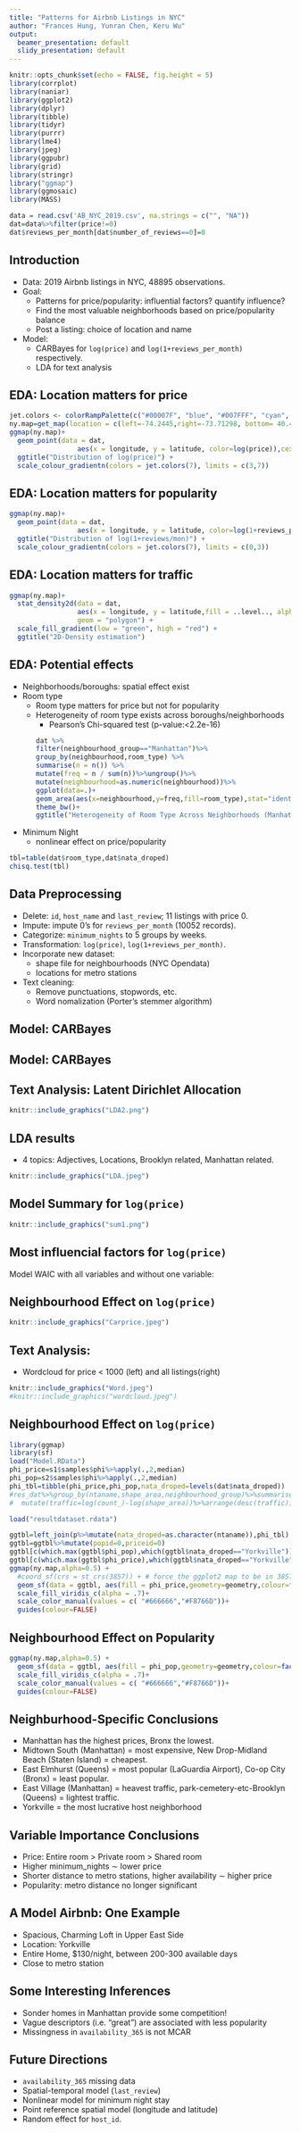 ```yaml
---
title: "Patterns for Airbnb Listings in NYC"
author: "Frances Hung, Yunran Chen, Keru Wu"
output:
  beamer_presentation: default
  slidy_presentation: default
---
```


```r
knitr::opts_chunk$set(echo = FALSE, fig.height = 5)
library(corrplot)
library(naniar)
library(ggplot2)
library(dplyr)
library(tibble)
library(tidyr)
library(purrr)
library(lme4)
library(jpeg)
library(ggpubr)
library(grid)
library(stringr)
library("ggmap")
library(ggmosaic)
library(MASS)
```

```r
data = read.csv('AB_NYC_2019.csv', na.strings = c("", "NA"))
dat=data%>%filter(price!=0)
dat$reviews_per_month[dat$number_of_reviews==0]=0
```

## Introduction

- Data: 2019 Airbnb listings in NYC, 48895 observations.
- Goal: 
  - Patterns for price/popularity: influential factors? quantify influence?
  - Find the most valuable neighborhoods based on price/popularity balance
  - Post a listing: choice of location and name
- Model: 
  - CARBayes for `log(price)` and `log(1+reviews_per_month)` respectively.
  - LDA for text analysis

## EDA: Location matters for price

```r
jet.colors <- colorRampPalette(c("#00007F", "blue", "#007FFF", "cyan", "#7FFF7F", "yellow", "#FF7F00", "red", "#7F0000"))
ny.map=get_map(location = c(left=-74.2445,right=-73.71298, bottom= 40.49975,top=40.9131),color = "bw",maptype = "toner",source = "stamen")
ggmap(ny.map)+
  geom_point(data = dat,
                 aes(x = longitude, y = latitude, color=log(price)),cex = 0.1,alpha=0.3) + 
  ggtitle("Distribution of log(price)") +
  scale_colour_gradientn(colors = jet.colors(7), limits = c(3,7))
```

## EDA: Location matters for popularity

```r
ggmap(ny.map)+
  geom_point(data = dat,
                 aes(x = longitude, y = latitude, color=log(1+reviews_per_month)),cex = 0.1,alpha=0.3) + 
  ggtitle("Distribution of log(1+reviews/mon)") +
  scale_colour_gradientn(colors = jet.colors(7), limits = c(0,3))
```

## EDA: Location matters for traffic

```r
ggmap(ny.map)+
  stat_density2d(data = dat,
                 aes(x = longitude, y = latitude,fill = ..level.., alpha = ..level..), 
                 geom = "polygon") + 
  scale_fill_gradient(low = "green", high = "red") + 
  ggtitle("2D-Density estimation")
```

## EDA: Potential effects

- Neighborhoods/boroughs: spatial effect exist
- Room type
  - Room type matters for price but not for popularity
  - Heterogeneity of room type exists across boroughs/neighborhoods 
    - Pearson's Chi-squared test (p-value:<2.2e-16)
```r
dat %>%
  filter(neighbourhood_group=="Manhattan")%>%
  group_by(neighbourhood,room_type) %>%
  summarise(n = n()) %>%
  mutate(freq = n / sum(n))%>%ungroup()%>%
  mutate(neighbourhood=as.numeric(neighbourhood))%>%
  ggplot(data=.)+
  geom_area(aes(x=neighbourhood,y=freq,fill=room_type),stat="identity",position = "stack")+
  theme_bw()+
  ggtitle("Heterogeneity of Room Type Across Neighborhoods (Manhattan)")
```
- Minimum Night
  - nonlinear effect on price/popularity


```r
tbl=table(dat$room_type,dat$nata_droped)
chisq.test(tbl)
```

## Data Preprocessing

- Delete: `id`, `host_name` and `last_review`; 11 listings with price 0.
- Impute: impute 0's for `reviews_per_month` (10052 records).
- Categorize: `minimum_nights` to 5 groups by weeks.
- Transformation: `log(price)`, `log(1+reviews_per_month)`. 
- Incorporate new dataset: 
  - shape file for neighbourhoods (NYC Opendata)
  - locations for metro stations
- Text cleaning:
  - Remove punctuations, stopwords, etc.
  - Word nomalization (Porter's stemmer algorithm)

## Model: CARBayes

\begin{itemize}
  \item Interested in neighbourhood-based patterns
	\item Multilevel Conditional Autoregressive (CAR) Model
$$ \begin{aligned}
 	Y_{kj}|\mu_{kj} \sim f(y_{kj}|\mu_{kj}, \nu^2), \ \ \ &k= \text{neighbourhood}
=1,...,K\\
  &j=\text{listings}=1,...,m_k \end{aligned}$$
$$g(\mu_{kj})=x_{kj}^T\beta + \psi_{kj}$$
$$\psi_{kj}=\phi_k + \zeta_{kj}$$
  \item Priors
$$\beta \sim N(\mu_\beta, \Sigma_\beta)$$
$$\phi_k|\phi_{-k} \sim N\Big(\frac{\rho \sum_{l=1}^K w_{kl}\phi_j}{\rho \sum_{j=1}^K w_{kl}+1-\rho}, \frac{\tau^2}{\rho\sum_{j=1}^Kw_{kl}+1-\rho}\Big)$$
  \item $w_{kl}$ denotes whether neighborhood $k$ and $l$ are adjacent.
  \item $\rho$ denotes spatial dependence.
\end{itemize}

## Model: CARBayes

\begin{itemize}
  \item Priors (Cont'd)
	$$\begin{aligned}
	&\zeta_{kj}\sim N(0, \sigma^2)\\
	&\tau^2, \sigma^2\sim \text{Inv-Gamma} (a,b)\\
	&\rho \sim \text{Uniform(0,1)}
\end{aligned}$$
	\item $x_{kj}$ include room\_type, neighbourhood\_group, availability\_365, log(1+reviews\_per\_month), minimum\_nights.
	\item  $\psi_{kj}=\phi_k + \zeta_{kj}$ includes both spatial information and individual random effect. 
\end{itemize}

## Text Analysis: Latent Dirichlet Allocation

\begin{itemize}
\item Terms:
  \begin{itemize}
  \item Corpus $D = \{\boldsymbol{w}_1, \boldsymbol w_2, ..., \boldsymbol w_M\}$
  \item Doument $\boldsymbol w = \{w_1, w_2, ..., w_N\}$
  \item Word $w_i \in \{1,...,V\}$, V is total number of unique words.
  \end{itemize}
\item LDA Model:\\
       \ \ For all document $\boldsymbol w$ in $D$:\\
      \ \  \ \  1. $N\sim \text{Poisson} (\xi)$\\
      \ \ \ \   2. $\theta\sim \text{Dir}(\alpha)$\\
      \ \ \ \ 3. For word $w_n$ $(n=1,...,N)$ \\
      \ \ \ \ \ \ (a) choose a topic $z_n|\theta \sim \text{Multinomial}(\theta)$\\
      \ \ \ \ \ \ (b) choose a word $w_n|z_n, \beta \sim \text{Multinomial}(\beta_{z_n})$
\end{itemize}
```r
knitr::include_graphics("LDA2.png")
```

## LDA results
- 4 topics: Adjectives, Locations, Brooklyn related, Manhattan related.
```r
knitr::include_graphics("LDA.jpeg")
```

## Model Summary for `log(price)`

```r
knitr::include_graphics("sum1.png")
```

## Most influencial factors for `log(price)`

Model WAIC with all variables and without one variable:

\begin{table}[]
\begin{tabular}{|l|l|l|l|l|l|l|l|}
\hline
Model & All var & Room type & Availability & Reviews & Night & neighborhood &  \\ \hline
WAIC  & 63998   & 85372     & 66426        & 64501   & 66023 & 70860        &  \\ \hline
\end{tabular}
\end{table}

## Neighbourhood Effect on `log(price)`
```r
knitr::include_graphics("Carprice.jpeg")
```

## Text Analysis: 
- Wordcloud for price < 1000 (left) and all listings(right) 
```r
knitr::include_graphics("Word.jpeg")
#knitr::include_graphics("wordcloud.jpeg")
```

## Neighbourhood Effect on `log(price)`

```r
library(ggmap)
library(sf)
load("Model.RData")
phi_price=s1$samples$phi%>%apply(.,2,median)
phi_pop=s2$samples$phi%>%apply(.,2,median)
phi_tbl=tibble(phi_price,phi_pop,nata_droped=levels(dat$nata_droped))
#res_dat%>%group_by(ntaname,shape_area,neighbourhood_group)%>%summarise(count_=n())%>%
#  mutate(traffic=log(count_)-log(shape_area))%>%arrange(desc(traffic))

load("resultdataset.rdata")

ggtbl=left_join(p%>%mutate(nata_droped=as.character(ntaname)),phi_tbl)
ggtbl=ggtbl%>%mutate(popid=0,priceid=0)
ggtbl[c(which.max(ggtbl$phi_pop),which(ggtbl$nata_droped=="Yorkville")),"popid"]=1
ggtbl[c(which.max(ggtbl$phi_price),which(ggtbl$nata_droped=="Yorkville")),"priceid"]=1
ggmap(ny.map,alpha=0.5) + 
  #coord_sf(crs = st_crs(3857)) + # force the ggplot2 map to be in 3857
  geom_sf(data = ggtbl, aes(fill = phi_price,geometry=geometry,colour=factor(priceid)), inherit.aes = FALSE)+
  scale_fill_viridis_c(alpha = .7)+
  scale_color_manual(values = c( "#666666","#F8766D"))+
  guides(colour=FALSE)
```

## Neighbourhood Effect on Popularity

```r
ggmap(ny.map,alpha=0.5) + 
  geom_sf(data = ggtbl, aes(fill = phi_pop,geometry=geometry,colour=factor(popid)), inherit.aes = FALSE)+
  scale_fill_viridis_c(alpha = .7)+
  scale_color_manual(values = c( "#666666","#F8766D"))+
  guides(colour=FALSE)
```


## Neighburhood-Specific Conclusions

- Manhattan has the highest prices, Bronx the lowest.
- Midtown South (Manhattan) = most expensive, New Drop-Midland Beach (Staten Island) = cheapest.
- East Elmhurst (Queens) = most popular (LaGuardia Airport), Co-op City (Bronx) = least popular.
- East Village (Manhattan) = heavest traffic, park-cemetery-etc-Brooklyn (Queens) = lightest traffic.
- Yorkville = the most lucrative host neighborhood

## Variable Importance Conclusions 

- Price: Entire room $>$ Private room $>$ Shared room
- Higher minimum\_nights $\sim$ lower price
- Shorter distance to metro stations, higher availability $\sim$ higher price
- Popularity: metro distance no longer significant


## A Model Airbnb: One Example

- Spacious, Charming Loft in Upper East Side
- Location: Yorkville
- Entire Home, $130/night, between 200-300 available days
- Close to metro station

## Some Interesting Inferences

- Sonder homes in Manhattan provide some competition!
- Vague descriptors (i.e. "great") are associated with less popularity  
- Missingness in `availability_365` is not MCAR

## Future Directions

- `availability_365` missing data
- Spatial-temporal model (`last_review`)
- Nonlinear model for minimum night stay
- Point reference spatial model (longitude and latitude)
- Random effect for `host_id`. 
	







